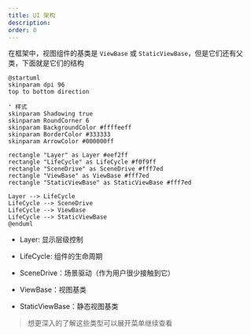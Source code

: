 ```yaml
---
title: UI 架构
description:
order: 0
---
```


在框架中，视图组件的基类是 `ViewBase` 或 `StaticViewBase`，但是它们还有父类，下面就是它们的结构

```plantuml
@startuml
skinparam dpi 96
top to bottom direction

' 样式
skinparam Shadowing true
skinparam RoundCorner 6
skinparam BackgroundColor #ffffeeff
skinparam BorderColor #333333
skinparam ArrowColor #000000ff

rectangle "Layer" as Layer #eef2ff
rectangle "LifeCycle" as LifeCycle #f0f9ff
rectangle "SceneDrive" as SceneDrive #fff7ed
rectangle "ViewBase" as ViewBase #fff7ed
rectangle "StaticViewBase" as StaticViewBase #fff7ed

Layer --> LifeCycle
LifeCycle --> SceneDrive
LifeCycle --> ViewBase
LifeCycle --> StaticViewBase
@enduml
```

-   Layer: 显示层级控制

-   LifeCycle: 组件的生命周期

-   SceneDrive：场景驱动（作为用户很少接触到它）

-   ViewBase：视图基类

-   StaticViewBase：静态视图基类

> 想更深入的了解这些类型可以展开菜单继续查看
